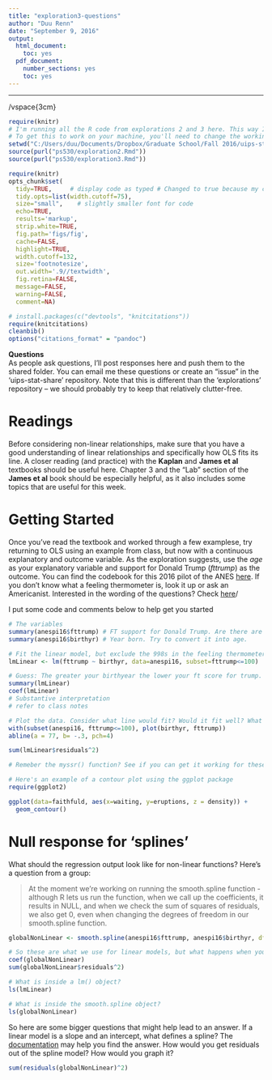 ```yaml
---
title: "exploration3-questions"
author: "Duu Renn"
date: "September 9, 2016"
output:
  html_document:
    toc: yes
  pdf_document:
    number_sections: yes
    toc: yes
---
```



------------

/vspace{3cm}

```r
require(knitr)
# I'm running all the R code from explorations 2 and 3 here. This way I'll have access to datasets and variables used in those assignments.
# To get this to work on your machine, you'll need to change the working directory. Look it up if you're interested!
setwd("C:/Users/duu/Documents/Dropbox/Graduate School/Fall 2016/uips-stat-share/")
source(purl("ps530/exploration2.Rmd"))
source(purl("ps530/exploration3.Rmd"))
```


```r
require(knitr)
opts_chunk$set(
  tidy=TRUE,     # display code as typed # Changed to true because my comments are too long
  tidy.opts=list(width.cutoff=75),
  size="small",    # slightly smaller font for code
  echo=TRUE,
  results='markup',
  strip.white=TRUE,
  fig.path='figs/fig',
  cache=FALSE,
  highlight=TRUE,
  width.cutoff=132, 
  size='footnotesize',
  out.width='.9//textwidth',
  fig.retina=FALSE,
  message=FALSE,
  warning=FALSE,
  comment=NA)
```

```r
# install.packages(c("devtools", "knitcitations"))
require(knitcitations)
cleanbib()
options("citations_format" = "pandoc")
```

__Questions__  
As people ask questions, I'll post responses here and push them to the shared folder. You can email me these questions or create an "issue" in the 'uips-stat-share' repository. Note that this is different than the 'explorations' repository -- we should probably try to keep that relatively clutter-free.  

# Readings
Before considering non-linear relationships, make sure that you have a good understanding of linear relationships and specifically how OLS fits its line. A closer reading (and practice) with the __Kaplan__ and __James et al__ textbooks should be useful here. Chapter 3 and the "Lab" section of the __James et al__ book should be especially helpful, as it also includes some topics that are useful for this week.  

# Getting Started
Once you've read the textbook and worked through a few examplese, try returning to OLS using an example from class, but now with a continuous explanatory and outcome variable. As the exploration suggests, use the _age_ as your explanatory variable and support for Donald Trump (_fttrump_) as the outcome. You can find the codebook for this 2016 pilot of the ANES [here](http://www.electionstudies.org/studypages/anes_pilot_2016/anes_pilot_2016_CodebookUserGuide.pdf). If you don't know what a feeling thermometer is, look it up or ask an Americanist. Interested in the wording of the questions? Check [here](http://www.electionstudies.org/studypages/anes_pilot_2016/anes_pilot_2016_qnaire.pdf)/  

I put some code and comments below to help get you started


```r
# The variables
summary(anespi16$fttrump) # FT support for Donald Trump. Are there are surprising values?
summary(anespi16$birthyr) # Year born. Try to convert it into age.

# Fit the linear model, but exclude the 998s in the feeling thermometer
lmLinear <- lm(fttrump ~ birthyr, data=anespi16, subset=fttrump<=100)

# Guess: The greater your birthyear the lower your ft score for trump.
summary(lmLinear)
coef(lmLinear)
# Substantive interpretation
# refer to class notes

# Plot the data. Consider what line would fit? Would it fit well? What makes for a good and bad fit again, according to OLS? 
with(subset(anespi16, fttrump<=100), plot(birthyr, fttrump))
abline(a = 77, b= -.3, pch=4)

sum(lmLinear$residuals^2)

# Remeber the myssr() function? See if you can get it working for these data! A conus if you can get the contour plot working (no actual credit available).

# Here's an example of a contour plot using the ggplot package
require(ggplot2)

ggplot(data=faithfuld, aes(x=waiting, y=eruptions, z = density)) + 
  geom_contour()

```

# Null response for 'splines' 
What should the regression output look like for non-linear functions? Here's a question from a group:  

> At the moment we're working on running the smooth.spline function - although R lets us run the function, when we call up the coefficients, it results in NULL, and when we check the sum of squares of residuals, we also get 0, even when changing the degrees of freedom in our smooth.spline function.  

```r
globalNonLinear <- smooth.spline(anespi16$fttrump, anespi16$birthyr, df=6)

# So these are what we use for linear models, but what happens when you apply them to non-linear models --- the smooth.spline() function specifically. 
coef(globalNonLinear)
sum(globalNonLinear$residuals^2)

# What is inside a lm() object?
ls(lmLinear)

# What is inside the smooth.spline object? 
ls(globalNonLinear)

```

So here are some bigger questions that might help lead to an answer. If a linear model is a slope and an intercept, what defines a spline? The [documentation](https://stat.ethz.ch/R-manual/R-devel/library/stats/html/smooth.spline.html) may help you find the answer. How would you get residuals out of the spline model? How would you graph it?  

```r
sum(residuals(globalNonLinear)^2)
```



